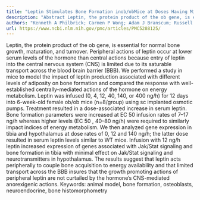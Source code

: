 ```yaml
---
title: "Leptin Stimulates Bone Formation inob/obMice at Doses Having Minimal Impact on Energy Metabolism"
description: "Abstract Leptin, the protein product of the ob gene, is essential for normal bone growth, maturation, and turnover. Peripheral actions of leptin occur at lower serum levels of the hormone than central..."
authors: "Kenneth A Philbrick; Carmen P Wong; Adam J Branscum; Russell T Turner; Urszula T Iwaniec"
url: https://www.ncbi.nlm.nih.gov/pmc/articles/PMC5288125/
---
```


Leptin, the protein product of the ob gene, is essential for normal bone growth, maturation, and turnover. Peripheral actions of leptin occur at lower serum levels of the hormone than central actions because entry of leptin into the central nervous system (CNS) is limited due to its saturable transport across the blood brain barrier (BBB). We performed a study in mice to model the impact of leptin production associated with different levels of adiposity on bone formation and compared the response with well-established centrally-mediated actions of the hormone on energy metabolism. Leptin was infused (0, 4, 12, 40, 140, or 400 ng/h) for 12 days into 6-week-old female ob/ob mice (n=8/group) using sc implanted osmotic pumps. Treatment resulted in a dose-associated increase in serum leptin. Bone formation parameters were increased at EC 50 infusion rates of 7–17 ng/h whereas higher levels (EC 50 , 40–80 ng/h) were required to similarly impact indices of energy metabolism. We then analyzed gene expression in tibia and hypothalamus at dose rates of 0, 12 and 140 ng/h; the latter dose resulted in serum leptin levels similar to WT mice. Infusion with 12 ng/h leptin increased expression of genes associated with Jak/Stat signaling and bone formation in tibia with minimal effect on Jak/Stat signaling and neurotransmitters in hypothalamus. The results suggest that leptin acts peripherally to couple bone acquisition to energy availability and that limited transport across the BBB insures that the growth promoting actions of peripheral leptin are not curtailed by the hormone’s CNS-mediated anorexigenic actions. Keywords: animal model, bone formation, osteoblasts, neuroendocrine, bone histomorphometry
